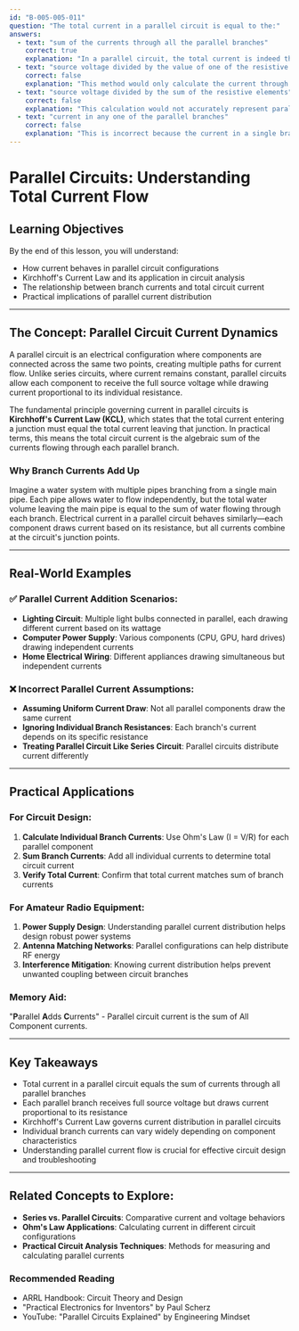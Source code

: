 ```yaml
---
id: "B-005-005-011"
question: "The total current in a parallel circuit is equal to the:"
answers:
  - text: "sum of the currents through all the parallel branches"
    correct: true
    explanation: "In a parallel circuit, the total current is indeed the algebraic sum of the individual branch currents. According to Kirchhoff's Current Law (KCL), the current entering a parallel junction is equal to the sum of the currents leaving through each parallel branch. This means each component receives the full source voltage, but draws current proportional to its resistance, and these individual currents add together to create the total circuit current."
  - text: "source voltage divided by the value of one of the resistive elements"
    correct: false
    explanation: "This method would only calculate the current through a single branch, not the total circuit current. In a parallel circuit, the voltage across each branch is identical (equal to the source voltage), so the current in each branch is calculated individually using Ohm's Law (I = V/R), but these individual currents must be added together to determine total circuit current."
  - text: "source voltage divided by the sum of the resistive elements"
    correct: false
    explanation: "This calculation would not accurately represent parallel circuit behavior. In a parallel circuit, the total current is not determined by dividing voltage by the sum of resistances. Instead, the total current is the sum of the individual branch currents, which are calculated separately using the full source voltage and each branch's specific resistance."
  - text: "current in any one of the parallel branches"
    correct: false
    explanation: "This is incorrect because the current in a single branch represents only that branch's current draw, not the total current flowing in the entire parallel circuit. The total current is always the sum of all individual branch currents, which can be significantly different from the current in any single branch."
---
```


# Parallel Circuits: Understanding Total Current Flow

## Learning Objectives
By the end of this lesson, you will understand:
- How current behaves in parallel circuit configurations
- Kirchhoff's Current Law and its application in circuit analysis
- The relationship between branch currents and total circuit current
- Practical implications of parallel current distribution

---

## The Concept: Parallel Circuit Current Dynamics

A parallel circuit is an electrical configuration where components are connected across the same two points, creating multiple paths for current flow. Unlike series circuits, where current remains constant, parallel circuits allow each component to receive the full source voltage while drawing current proportional to its individual resistance.

The fundamental principle governing current in parallel circuits is **Kirchhoff's Current Law (KCL)**, which states that the total current entering a junction must equal the total current leaving that junction. In practical terms, this means the total circuit current is the algebraic sum of the currents flowing through each parallel branch.

### Why Branch Currents Add Up

Imagine a water system with multiple pipes branching from a single main pipe. Each pipe allows water to flow independently, but the total water volume leaving the main pipe is equal to the sum of water flowing through each branch. Electrical current in a parallel circuit behaves similarly—each component draws current based on its resistance, but all currents combine at the circuit's junction points.

---

## Real-World Examples

### ✅ Parallel Current Addition Scenarios:
- **Lighting Circuit**: Multiple light bulbs connected in parallel, each drawing different current based on its wattage
- **Computer Power Supply**: Various components (CPU, GPU, hard drives) drawing independent currents
- **Home Electrical Wiring**: Different appliances drawing simultaneous but independent currents

### ❌ Incorrect Parallel Current Assumptions:
- **Assuming Uniform Current Draw**: Not all parallel components draw the same current
- **Ignoring Individual Branch Resistances**: Each branch's current depends on its specific resistance
- **Treating Parallel Circuit Like Series Circuit**: Parallel circuits distribute current differently

---

## Practical Applications

### For Circuit Design:
1. **Calculate Individual Branch Currents**: Use Ohm's Law (I = V/R) for each parallel component
2. **Sum Branch Currents**: Add all individual currents to determine total circuit current
3. **Verify Total Current**: Confirm that total current matches sum of branch currents

### For Amateur Radio Equipment:
1. **Power Supply Design**: Understanding parallel current distribution helps design robust power systems
2. **Antenna Matching Networks**: Parallel configurations can help distribute RF energy
3. **Interference Mitigation**: Knowing current distribution helps prevent unwanted coupling between circuit branches

### Memory Aid:
"**P**arallel **A**dds **C**urrents" - Parallel circuit current is the sum of All Component currents.

---

## Key Takeaways

- Total current in a parallel circuit equals the sum of currents through all parallel branches
- Each parallel branch receives full source voltage but draws current proportional to its resistance
- Kirchhoff's Current Law governs current distribution in parallel circuits
- Individual branch currents can vary widely depending on component characteristics
- Understanding parallel current flow is crucial for effective circuit design and troubleshooting

---

## Related Concepts to Explore:
- **Series vs. Parallel Circuits**: Comparative current and voltage behaviors
- **Ohm's Law Applications**: Calculating current in different circuit configurations
- **Practical Circuit Analysis Techniques**: Methods for measuring and calculating parallel currents

### Recommended Reading
- ARRL Handbook: Circuit Theory and Design
- "Practical Electronics for Inventors" by Paul Scherz
- YouTube: "Parallel Circuits Explained" by Engineering Mindset